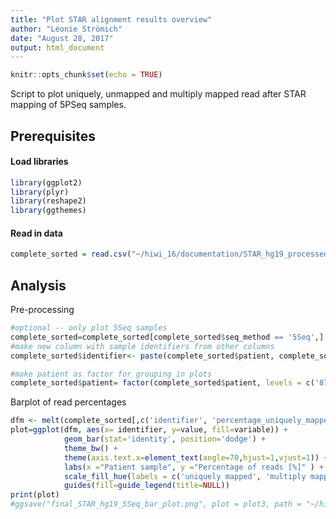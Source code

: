 ```yaml
---
title: "Plot STAR alignment results overview"
author: "Léonie Strömich"
date: "August 28, 2017"
output: html_document
---
```


```r
knitr::opts_chunk$set(echo = TRUE)
```

Script to plot uniquely, unmapped and multiply mapped read after STAR mapping of 5PSeq samples. 

## Prerequisites
#### Load libraries

```r
library(ggplot2)
library(plyr)
library(reshape2)
library(ggthemes)
```

#### Read in data 

```r
complete_sorted = read.csv("~/hiwi_16/documentation/STAR_hg19_processed_complete_sorted.csv")

```

## Analysis

Pre-processing
```r

#optional -- only plot 5Seq samples
complete_sorted=complete_sorted[complete_sorted$seq_method == '5Seq',]
#make new column with sample identifiers from other columns 
complete_sorted$identifier<- paste(complete_sorted$patient, complete_sorted$mtec_pop, sep = "_") #without RNASeq

#make patient as factor for grouping in plots
complete_sorted$patient= factor(complete_sorted$patient, levels = c('87','212','214','221','226','Liver'))
```

Barplot of read percentages
```r
dfm <- melt(complete_sorted[,c('identifier', 'percentage_uniquely_mapped', 'percentage_multiple_mapped', 'percentage_unmapped')],id.vars = 1)
plot=ggplot(dfm, aes(x= identifier, y=value, fill=variable)) + 
            geom_bar(stat='identity', position='dodge') +  
            theme_bw() +
            theme(axis.text.x=element_text(angle=70,hjust=1,vjust=1)) +
            labs(x ="Patient sample", y ="Percentage of reads [%]" ) +
            scale_fill_hue(labels = c('uniquely mapped', 'multiply mapped', 'unmapped')) +
            guides(fill=guide_legend(title=NULL))
print(plot)
#ggsave("final_STAR_hg19_5Seq_bar_plot.png", plot = plot3, path = "~/hiwi_16/documentation/")

```


